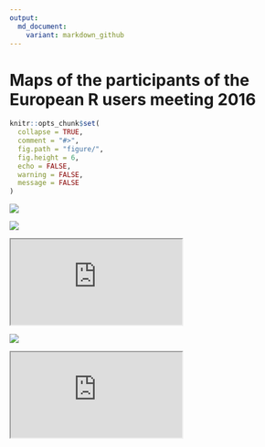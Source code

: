 ```yaml
---
output:
  md_document:
    variant: markdown_github
---
```


# Maps of the participants of the European R users meeting 2016

<!-- README.md is generated from README.Rmd. Please edit that file -->

```r
knitr::opts_chunk$set(
  collapse = TRUE,
  comment = "#>",
  fig.path = "figure/",
  fig.height = 6, 
  echo = FALSE,
  warning = FALSE, 
  message = FALSE
)
```

![](maps/maps005.png)

![](maps/maps001.png)

<iframe src="https://rawgit.com/pbiecek/Maps/master/maps/maps002.html"></iframe>

![](maps/maps003.png)

<iframe src="https://rawgit.com/pbiecek/Maps/master/maps/maps004.html"></iframe>



